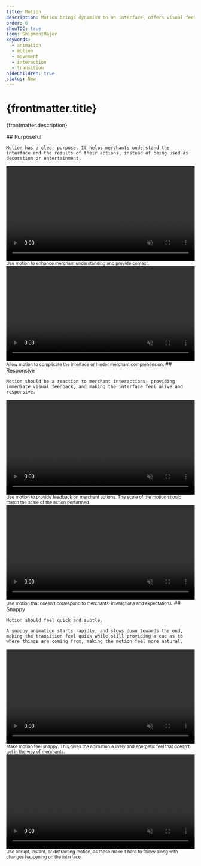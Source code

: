 ```yaml
---
title: Motion
description: Motion brings dynamism to an interface, offers visual feedback, and aids merchants understanding the outcomes of their actions.
order: 6
showTOC: true
icon: ShipmentMajor
keywords:
  - animation
  - motion
  - movement
  - interaction
  - transition
hideChildren: true
status: New
---
```


# {frontmatter.title}

<Lede>{frontmatter.description}</Lede>

<Subnav />

<LayoutSection card>
  <Text>
    ## Purposeful

    Motion has a clear purpose. It helps merchants understand the interface and the results of their actions, instead of being used as decoration or entertainment.

  </Text>
  <Small variant="do">
    <video width="100%" height="auto" controls playsInline muted loop>
      <source
        src="/images/design/motion/overview/01-purposeful-do.mp4"
        type="video/mp4"
      />
      Transition between two menu items, featuring a quick subtle transition that
      animates elements that were already in view.
    </video>
    Use motion to enhance merchant understanding and provide context.
  </Small>
  <Small variant="dont">
    <video width="100%" height="auto" controls playsInline muted loop>
      <source
        src="/images/design/motion/overview/01-purposeful-dont.mp4"
        type="video/mp4"
      />
      Transition between two menu items, featuring a elaborate transition that
      animates all elements that change on the page.
    </video>
    Allow motion to complicate the interface or hinder merchant comprehension.
  </Small>
</LayoutSection>

<LayoutSection card>
  <Text>
    ## Responsive

    Motion should be a reaction to merchant interactions, providing immediate visual feedback, and making the interface feel alive and responsive.

  </Text>
  <Small variant="do">
    <video width="100%" height="auto" controls playsInline muted loop>
      <source
        src="/images/design/motion/overview/02-responsive-do.mp4"
        type="video/mp4"
      />
      An animation of a tick mark that mimics how one draws it on a page.
    </video>
    Use motion to provide feedback on merchant actions. The scale of the motion
    should match the scale of the action performed.
  </Small>
  <Small variant="dont">
    <video width="100%" height="auto" controls playsInline muted loop>
      <source
        src="/images/design/motion/overview/02-responsive-dont.mp4"
        type="video/mp4"
      />
      An elaborate animation of the tick mark that fills in the container and rotates
      the tick mark.
    </video>
    Use motion that doesn't correspond to merchants’ interactions and expectations.
  </Small>
</LayoutSection>

<LayoutSection card>
  <Text>
    ## Snappy

    Motion should feel quick and subtle.

    A snappy animation starts rapidly, and slows down towards the end, making the transition feel quick while still providing a cue as to where things are coming from, making the motion feel more natural.

  </Text>
  <Small variant="do">
    <video width="100%" height="auto" controls playsInline muted loop>
      <source
        src="/images/design/motion/overview/03-snappy-do.mp4"
        type="video/mp4"
      />
      Quick transition with a dropdown menu moving into position
    </video>
    Make motion feel snappy. This gives the animation a lively and energetic feel
    that doesn’t get in the way of merchants.
  </Small>
  <Small variant="dont">
    <video width="100%" height="auto" controls playsInline muted loop>
      <source
        src="/images/design/motion/overview/03-snappy-dont.mp4"
        type="video/mp4"
      />
      Dropdown menu showing up instantly without a transition.
    </video>
    Use abrupt, instant, or distracting motion, as these make it hard to follow
    along with changes happening on the interface.
  </Small>
</LayoutSection>
